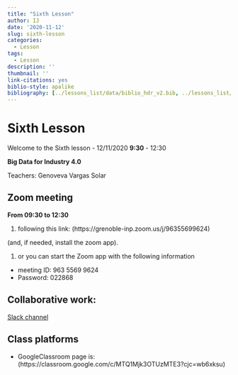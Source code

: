```yaml
---
title: "Sixth Lesson"
author: IJ
date: '2020-11-12'
slug: sixth-lesson
categories:
  - Lesson
tags:
  - Lesson
description: ''
thumbnail: ''
link-citations: yes
biblio-style: apalike
bibliography: [../lessons_list/data/biblio_hdr_v2.bib, ../lessons_list/data/Liste_Publi3.bib, ../lessons_list/data/biblio_SABD.bib]
---
```


# Sixth Lesson

Welcome to the Sixth lesson - 12/11/2020 **9:30** - 12:30

**Big Data for Industry 4.0**

Teachers: Genoveva Vargas Solar 

## Zoom meeting


**From 09:30 to 12:30**

1. following this link: (https://grenoble-inp.zoom.us/j/96355699624)

(and, if needed, install the zoom app).

1. or you can start the Zoom app with the following information
  + meeting ID: 963 5569 9624
  + Password: 022868


## Collaborative work:

[Slack channel](https://join.slack.com/t/grenobleinpgn-eu88686/shared_invite/zt-hfx5moad-TVv1JsL6coPWuLbJZe~v3g)


## Class platforms

- GoogleClassroom page is: (https://classroom.google.com/c/MTQ1Mjk3OTUzMTE3?cjc=wb6xksu)



